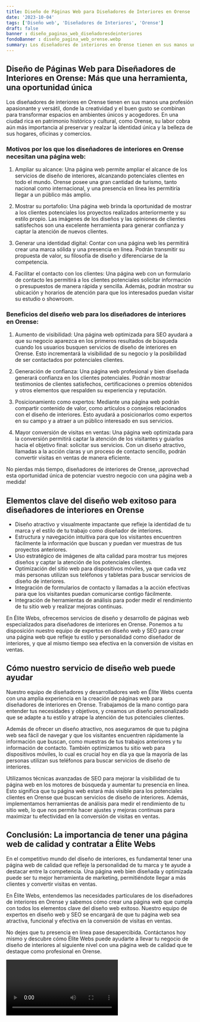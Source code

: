 ```yaml
---
title: Diseño de Páginas Web para Diseñadores de Interiores en Orense
date: '2023-10-04'
tags: ['Diseño web', 'Diseñadores de Interiores', 'Orense']
draft: false
banner : diseño_paginas_web_diseñadoresdeinteriores
fondoBanner : diseño_pagina_web_orense.webp
summary: Los diseñadores de interiores en Orense tienen en sus manos una profesión apasionante y versátil, donde la creatividad y el buen gusto se combinan para transformar espacios en ambientes únicos y acogedores. En una ciudad rica en patrimonio histórico y cultural, como Orense, su labor cobra aún más importancia al preservar y realzar la identidad única y la belleza de sus hogares, oficinas y comercios.
---
```


## Diseño de Páginas Web para Diseñadores de Interiores en Orense: Más que una herramienta, una oportunidad única

Los diseñadores de interiores en Orense tienen en sus manos una profesión apasionante y versátil, donde la creatividad y el buen gusto se combinan para transformar espacios en ambientes únicos y acogedores. En una ciudad rica en patrimonio histórico y cultural, como Orense, su labor cobra aún más importancia al preservar y realzar la identidad única y la belleza de sus hogares, oficinas y comercios.

### Motivos por los que los diseñadores de interiores en Orense necesitan una página web:

1. Ampliar su alcance: Una página web permite ampliar el alcance de los servicios de diseño de interiores, alcanzando potenciales clientes en todo el mundo. Orense posee una gran cantidad de turismo, tanto nacional como internacional, y una presencia en línea les permitiría llegar a un público más amplio.

2. Mostrar su portafolio: Una página web brinda la oportunidad de mostrar a los clientes potenciales los proyectos realizados anteriormente y su estilo propio. Las imágenes de los diseños y las opiniones de clientes satisfechos son una excelente herramienta para generar confianza y captar la atención de nuevos clientes.

3. Generar una identidad digital: Contar con una página web les permitirá crear una marca sólida y una presencia en línea. Podrán transmitir su propuesta de valor, su filosofía de diseño y diferenciarse de la competencia.

4. Facilitar el contacto con los clientes: Una página web con un formulario de contacto les permitirá a los clientes potenciales solicitar información o presupuestos de manera rápida y sencilla. Además, podrán mostrar su ubicación y horarios de atención para que los interesados puedan visitar su estudio o showroom.

### Beneficios del diseño web para los diseñadores de interiores en Orense:

1. Aumento de visibilidad: Una página web optimizada para SEO ayudará a que su negocio aparezca en los primeros resultados de búsqueda cuando los usuarios busquen servicios de diseño de interiores en Orense. Esto incrementará la visibilidad de su negocio y la posibilidad de ser contactados por potenciales clientes.

2. Generación de confianza: Una página web profesional y bien diseñada generará confianza en los clientes potenciales. Podrán mostrar testimonios de clientes satisfechos, certificaciones o premios obtenidos y otros elementos que respalden su experiencia y reputación.

3. Posicionamiento como expertos: Mediante una página web podrán compartir contenido de valor, como artículos o consejos relacionados con el diseño de interiores. Esto ayudará a posicionarlos como expertos en su campo y a atraer a un público interesado en sus servicios.

4. Mayor conversión de visitas en ventas: Una página web optimizada para la conversión permitirá captar la atención de los visitantes y guiarlos hacia el objetivo final: solicitar sus servicios. Con un diseño atractivo, llamadas a la acción claras y un proceso de contacto sencillo, podrán convertir visitas en ventas de manera eficiente.

No pierdas más tiempo, diseñadores de interiores de Orense, ¡aprovechad esta oportunidad única de potenciar vuestro negocio con una página web a medida!

<GifSeo />

<Cta />

## Elementos clave del diseño web exitoso para diseñadores de interiores en Orense

- Diseño atractivo y visualmente impactante que refleje la identidad de tu marca y el estilo de tu trabajo como diseñador de interiores.
- Estructura y navegación intuitiva para que los visitantes encuentren fácilmente la información que buscan y puedan ver muestras de tus proyectos anteriores.
- Uso estratégico de imágenes de alta calidad para mostrar tus mejores diseños y captar la atención de los potenciales clientes.
- Optimización del sitio web para dispositivos móviles, ya que cada vez más personas utilizan sus teléfonos y tabletas para buscar servicios de diseño de interiores.
- Integración de formularios de contacto y llamadas a la acción efectivas para que los visitantes puedan comunicarse contigo fácilmente.
- Integración de herramientas de análisis para poder medir el rendimiento de tu sitio web y realizar mejoras continuas.

En Élite Webs, ofrecemos servicios de diseño y desarrollo de páginas web especializados para diseñadores de interiores en Orense. Ponemos a tu disposición nuestro equipo de expertos en diseño web y SEO para crear una página web que refleje tu estilo y personalidad como diseñador de interiores, y que al mismo tiempo sea efectiva en la conversión de visitas en ventas.

## Cómo nuestro servicio de diseño web puede ayudar

Nuestro equipo de diseñadores y desarrolladores web en Élite Webs cuenta con una amplia experiencia en la creación de páginas web para diseñadores de interiores en Orense. Trabajamos de la mano contigo para entender tus necesidades y objetivos, y creamos un diseño personalizado que se adapte a tu estilo y atrape la atención de tus potenciales clientes.

Además de ofrecer un diseño atractivo, nos aseguramos de que tu página web sea fácil de navegar y que los visitantes encuentren rápidamente la información que buscan, como muestras de tus trabajos anteriores y tu información de contacto. También optimizamos tu sitio web para dispositivos móviles, lo cual es crucial hoy en día ya que la mayoría de las personas utilizan sus teléfonos para buscar servicios de diseño de interiores.

Utilizamos técnicas avanzadas de SEO para mejorar la visibilidad de tu página web en los motores de búsqueda y aumentar tu presencia en línea. Esto significa que tu página web estará más visible para los potenciales clientes en Orense que buscan servicios de diseño de interiores. Además, implementamos herramientas de análisis para medir el rendimiento de tu sitio web, lo que nos permite hacer ajustes y mejoras continuas para maximizar tu efectividad en la conversión de visitas en ventas.

## Conclusión: La importancia de tener una página web de calidad y contratar a Élite Webs

En el competitivo mundo del diseño de interiores, es fundamental tener una página web de calidad que refleje la personalidad de tu marca y te ayude a destacar entre la competencia. Una página web bien diseñada y optimizada puede ser tu mejor herramienta de marketing, permitiéndote llegar a más clientes y convertir visitas en ventas.

En Élite Webs, entendemos las necesidades particulares de los diseñadores de interiores en Orense y sabemos cómo crear una página web que cumpla con todos los elementos clave del diseño web exitoso. Nuestro equipo de expertos en diseño web y SEO se encargará de que tu página web sea atractiva, funcional y efectiva en la conversión de visitas en ventas.

No dejes que tu presencia en línea pase desapercibida. Contáctanos hoy mismo y descubre cómo Élite Webs puede ayudarte a llevar tu negocio de diseño de interiores al siguiente nivel con una página web de calidad que te destaque como profesional en Orense.

<Video />

<CtaBot job='Diseñadores de Interiores' city='Orense'/>

<Gmaps query='Orense+españa+maps' />